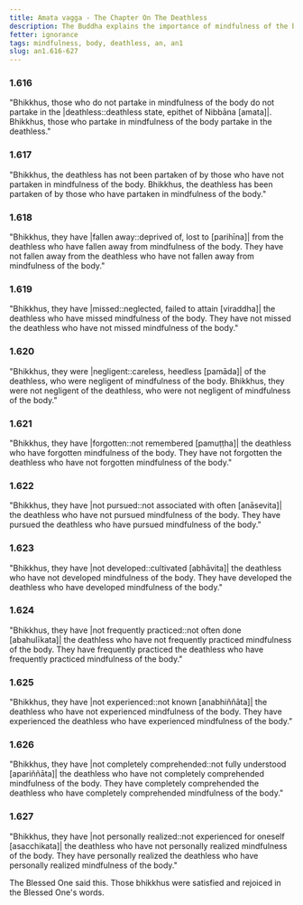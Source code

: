 ```yaml
---
title: Amata vagga - The Chapter On The Deathless
description: The Buddha explains the importance of mindfulness of the body in partaking in the deathless.
fetter: ignorance
tags: mindfulness, body, deathless, an, an1
slug: an1.616-627
---
```


### 1.616

"Bhikkhus, those who do not partake in mindfulness of the body do not partake in the |deathless::deathless state, epithet of Nibbāna [amata]|. Bhikkhus, those who partake in mindfulness of the body partake in the deathless."

### 1.617

"Bhikkhus, the deathless has not been partaken of by those who have not partaken in mindfulness of the body. Bhikkhus, the deathless has been partaken of by those who have partaken in mindfulness of the body."

### 1.618

"Bhikkhus, they have |fallen away::deprived of, lost to [parihīna]| from the deathless who have fallen away from mindfulness of the body. They have not fallen away from the deathless who have not fallen away from mindfulness of the body."

### 1.619

"Bhikkhus, they have |missed::neglected, failed to attain [viraddha]| the deathless who have missed mindfulness of the body. They have not missed the deathless who have not missed mindfulness of the body."

### 1.620

"Bhikkhus, they were |negligent::careless, heedless [pamāda]| of the deathless, who were negligent of mindfulness of the body. Bhikkhus, they were not negligent of the deathless, who were not negligent of mindfulness of the body."

### 1.621

"Bhikkhus, they have |forgotten::not remembered [pamuṭṭha]| the deathless who have forgotten mindfulness of the body. They have not forgotten the deathless who have not forgotten mindfulness of the body."

### 1.622

"Bhikkhus, they have |not pursued::not associated with often [anāsevita]| the deathless who have not pursued mindfulness of the body. They have pursued the deathless who have pursued mindfulness of the body."

### 1.623

"Bhikkhus, they have |not developed::cultivated [abhāvita]| the deathless who have not developed mindfulness of the body. They have developed the deathless who have developed mindfulness of the body."

### 1.624

"Bhikkhus, they have |not frequently practiced::not often done [abahulīkata]| the deathless who have not frequently practiced mindfulness of the body. They have frequently practiced the deathless who have frequently practiced mindfulness of the body."

### 1.625

"Bhikkhus, they have |not experienced::not known [anabhiññāta]| the deathless who have not experienced mindfulness of the body. They have experienced the deathless who have experienced mindfulness of the body."

### 1.626

"Bhikkhus, they have |not completely comprehended::not fully understood [apariññāta]| the deathless who have not completely comprehended mindfulness of the body. They have completely comprehended the deathless who have completely comprehended mindfulness of the body."

### 1.627

"Bhikkhus, they have |not personally realized::not experienced for oneself [asacchikata]| the deathless who have not personally realized mindfulness of the body. They have personally realized the deathless who have personally realized mindfulness of the body."

The Blessed One said this. Those bhikkhus were satisfied and rejoiced in the Blessed One's words.